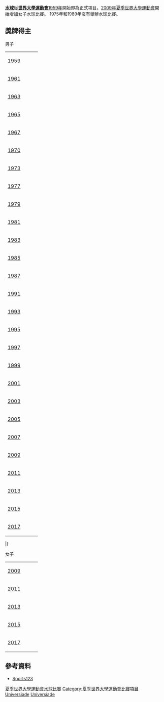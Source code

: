 '''[[水球|水球]]'''從'''[[世界大學運動會|世界大學運動會]]'''[[1959年夏季世界大學運動會|1959年]]開始即為正式項目。[[2009年夏季世界大學運動會|2009年夏季世界大學運動會]]開始增加女子水球比賽。 1975年和1989年沒有舉辦水球比賽。

== 獎牌得主 ==
;男子
{| {{MedalistTable|class=wikitable sortable|type=Games|width=150|labelwidth=190}}
|-
| [[Water_polo_at_the_1959_Summer_Universiade|1959]] || {{wp|YUG}} || {{wp|HUN}} || {{wp|ITA}}
|-
| [[Water_polo_at_the_1961_Summer_Universiade|1961]] || {{wp|YUG}} || {{wp|URS}} || {{wp|HUN}}
|-
| [[Water_polo_at_the_1963_Summer_Universiade|1963]] || {{wp|HUN}} || {{wp|URS}} || {{wp|BRA}}
|-
| [[Water_polo_at_the_1965_Summer_Universiade|1965]] || {{wp|HUN}} || {{wp|URS}} || {{wp|ROM}}
|-
| [[Water_polo_at_the_1967_Summer_Universiade|1967]] || {{wp|JPN}} || {{wp|USA}} || {{wp|ITA}}
|-
| [[Water_polo_at_the_1970_Summer_Universiade|1970]] || {{wp|URS}} || {{wp|ITA}} || {{wp|HUN}}
|-
| [[Water_polo_at_the_1973_Summer_Universiade|1973]] || {{wp|URS}} || {{wp|CUB}} || {{wp|USA}}
|-
| [[Water_polo_at_the_1977_Summer_Universiade|1977]] || {{wp|ROM}} || {{wp|HUN}} || {{wp|ITA}}
|-
| [[Water_polo_at_the_1979_Summer_Universiade|1979]] || {{wp|USA}} || {{wp|URS}} || {{wp|YUG}}
|-
| [[Water_polo_at_the_1981_Summer_Universiade|1981]] || {{wp|CUB}} || {{wp|USA}} || {{wp|ROM}}
|-
| [[Water_polo_at_the_1983_Summer_Universiade|1983]] || {{wp|URS}} || {{wp|USA}} || {{wp|CUB}}
|-
| [[Water_polo_at_the_1985_Summer_Universiade|1985]] || {{wp|URS}} || {{wp|YUG}} || {{wp|CUB}}
|-
| [[Water_polo_at_the_1987_Summer_Universiade|1987]] || {{wp|ITA}} || {{wp|CUB}} || {{wp|YUG}}
|-
| [[Water_polo_at_the_1991_Summer_Universiade|1991]] || {{wp|USA}} || {{wp|CHN}} || {{wp|ITA}}
|-
| [[Water_polo_at_the_1993_Summer_Universiade|1993]] || {{wp|USA}} || {{wp|HUN}} || {{wp|ITA}}
|-
| [[Water_polo_at_the_1995_Summer_Universiade|1995]] || {{wp|YUG}} || {{wp|HUN}} || {{wp|AUS}}
|-
| [[Water_polo_at_the_1997_Summer_Universiade|1997]] || {{wp|ITA}} || {{wp|HUN}} || {{wp|AUS}}
|-
| [[Water_polo_at_the_1999_Summer_Universiade|1999]] || {{wp|ESP}} || {{wp|ITA}} || {{wp|HUN}}
|-
| [[Water_polo_at_the_2001_Summer_Universiade|2001]] || {{wp|ITA}} || {{wp|RUS}} || {{wp|HUN}}
|-
| [[Water_polo_at_the_2003_Summer_Universiade|2003]] || {{wp|HUN}} || {{wp|SCG}} || {{wp|AUS}}
|-
| [[Water_polo_at_the_2005_Summer_Universiade|2005]] || {{wp|SCG}} || {{wp|HUN}} || {{wp|TUR}}
|-
| [[Water_polo_at_the_2007_Summer_Universiade|2007]] || {{wp|MNE}} || {{wp|ITA}} || {{wp|HUN}}
|-
| [[Water_polo_at_the_2009_Summer_Universiade|2009]] || {{wp|AUS}} || {{wp|CRO}} || {{wp|SRB}}
|-
| [[2011年夏季世界大學生運動會水球比賽|2011]] || {{wp|SRB}} || {{wp|RUS}} || {{wp|MKD}}
|-
| [[2013年夏季世界大學運動會水球比賽|2013]] || {{wp|HUN}} || {{wp|RUS}} || {{wp|SRB}}
|-
| [[2015年夏季世界大學運動會水球比賽|2015]] || {{wp|HUN}} || {{wp|ITA}} || {{wp|USA}}
|-
| [[2017年夏季世界大學運動會水球比賽|2017]] || {{wp|SRB}} || {{wp|RUS}} || {{wp|ITA}} 
|}
|}
;女子
{| {{MedalistTable|class=wikitable sortable|type=Games|width=150|labelwidth=190}}
|-
| [[Water_polo_at_the_2009_Summer_Universiade|2009]] || {{wpw|CHN}} || {{wpw|HUN}} || {{wpw|RUS}}
|-
| [[2011年夏季世界大學生運動會水球比賽|2011]] || {{wpw|CHN}} || {{wpw|USA}} || {{wpw|RUS}}
|-
| [[2013年夏季世界大學運動會水球比賽|2013]] || {{wpw|RUS}} || {{wpw|HUN}} || {{wpw|ITA}}
|-
| [[2015年夏季世界大學運動會水球比賽|2015]] || {{wpw|AUS}} || {{wpw|CAN}} || {{wpw|RUS}}
|-
| [[2017年夏季世界大學運動會水球比賽|2017]] || {{wpw|USA}} || {{wpw|HUN}} || {{wpw|JPN}}
|}

== 參考資料 ==
{{refbegin}}
*[https://web.archive.org/web/20090908015138/http://sports123.com/uni/index.html Sports123]
{{refend}}

{{世界大學運動會項目}}
{{夏季世界大學運動會水球比賽}}

[[Category:夏季世界大學運動會水球比賽|]]
[[Category:夏季世界大學運動會比賽項目|Category:夏季世界大學運動會比賽項目]]
[[Category:綜合運動會水球比賽|Universiade]]
[[Category:國際水球賽事|Universiade]]